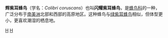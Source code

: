 {{Speciesbox 
| taxon = Colibri coruscans
| image = Colibri coruscans.jpg
| image2 = Colibri coruscans - Sparkling Violetear XC250696.mp3
| status = LC | status_system = IUCN3.1
| authority =（[[约翰·古尔德|Gould]]，1846）
}}
'''辉紫耳蜂鸟'''（学名：''Colibri coruscans''）也叫'''闪耀紫耳蜂鸟'''，是[[蜂鸟科|蜂鸟科]]的一种，广泛分布于[[南美洲|南美洲]]北部和西部的高原地区。这种蜂鸟与[[绿紫耳蜂鸟|绿紫耳蜂鸟]]相似，但体型更小，更喜欢潮湿的栖息地。
{{Taxonbar|from=Q929489}}

[[Category:IUCN红色名录无危物种|H]]
[[Category:紫耳蜂鸟属|H]]